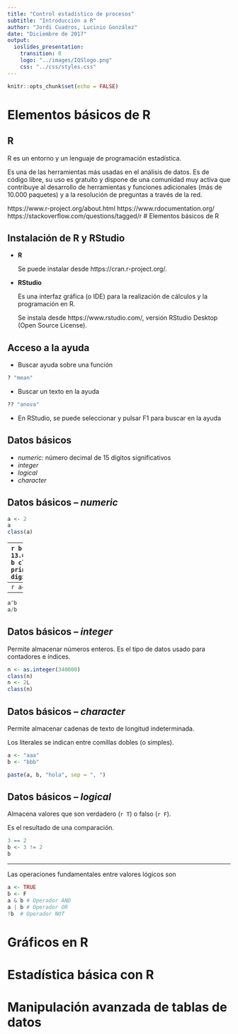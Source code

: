 ```yaml
---
title: "Control estadístico de procesos"
subtitle: "Introducción a R"
author: "Jordi Cuadros, Lucinio González"
date: "Diciembre de 2017"
output:
  ioslides_presentation:
    transition: 0
    logo: "../images/IQSlogo.png"
    css: "../css/styles.css"
---
```


```r
knitr::opts_chunk$set(echo = FALSE)
```

# Elementos básicos de R

## R

R es un entorno y un lenguaje de programación estadística.

Es una de las herramientas más usadas en el análisis de datos. Es de código libre, su uso es gratuito y dispone de una comunidad muy activa que contribuye al desarrollo de herramientas y funciones adicionales (más de 10.000 paquetes) y a la resolución de preguntas a través de la red.

https://www.r-project.org/about.html
https://www.rdocumentation.org/
https://stackoverflow.com/questions/tagged/r 
# Elementos básicos de R

## Instalación de R y RStudio

- **R**

    Se puede instalar desde https://cran.r-project.org/.


- **RStudio**
  
    Es una interfaz gráfica (o IDE) para la realización de cálculos y la programación en R.
  
    Se instala desde https://www.rstudio.com/, versión RStudio Desktop (Open Source License).


## Acceso a la ayuda
- Buscar ayuda sobre una función
```r
? "mean"
```
- Buscar un texto en la ayuda
```r
?? "anova"
```
- En RStudio, se puede seleccionar y pulsar F1 para buscar en la ayuda

## Datos básicos
- *numeric*: número decimal de 15 dígitos significativos
- *integer*
- *logical*
- *character*

## Datos básicos -- *numeric*
```r
a <- 2
a
class(a)
```
---- 
```r
b <- 13.6788956789
b
class(b)
print(b, digits = 10)
```
----
```r
a+b
a-b
a*b
```
----
```r
a^b
a/b

```
## Datos básicos -- *integer*
Permite almacenar números enteros. Es el tipo de datos usado para contadores e
índices.

```r
n <- as.integer(340000)
class(n)
n <- 2L
class(n)
```

## Datos básicos -- *character*
Permite almacenar cadenas de texto de longitud indeterminada.

Los literales se indican entre comillas dobles (o simples).

```r
a <- "aaa"
b <- "bbb"

paste(a, b, "hola", sep = ", ") 
```

## Datos básicos -- *logical*
Almacena valores que son verdadero (`r T`) o falso (`r F`).

Es el resultado de una comparación.
```r
3 == 2
b <- 3 != 2 
b
```
----
Las operaciones fundamentales entre valores lógicos son

```r
a <- TRUE
b <- F
a & b # Operador AND
a | b # Operador OR
!b  # Operador NOT
```
# Gráficos en R

# Estadística básica con R

# Manipulación avanzada de tablas de datos